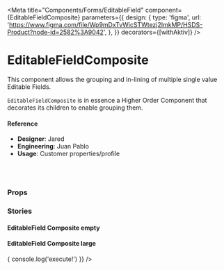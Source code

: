 
<Meta
  title="Components/Forms/EditableField"
  component={EditableFieldComposite}
  parameters={{
    design: {
      type: 'figma',
      url:
        'https://www.figma.com/file/Wp9mDxTvWicSTWtezj2ImkMP/HSDS-Product?node-id=2582%3A9042',
    },
  }}
  decorators={[withAktiv]}
/>

# EditableFieldComposite

This component allows the grouping and in-lining of multiple single value Editable Fields.

`EditableFieldComposite` is in essence a Higher Order Component that decorates its children to enable grouping them.

<Canvas>
  <Story name="EditableField Composite">
    <ContainerUI>
      <EditableFieldComposite placeholder="Add a name">
        <EditableField
          label="First Name"
          name="first_name"
          type="text"
          placeholder="First Name"
          value="Johnny"
        />
        <EditableField
          label="Last Name"
          name="last_name"
          type="text"
          placeholder="Last Name"
          value="Cash"
        />
      </EditableFieldComposite>
    </ContainerUI>
  </Story>
</Canvas>

#### Reference

- **Designer**: Jared
- **Engineering**: Juan Pablo
- **Usage**: Customer properties/profile

<br />
<br />

### Props

<ArgsTable of={EditableFieldComposite} />

### Stories

#### EditableField Composite empty

<Canvas>
  <Story name="EditableField Composite empty">
    <ContainerUI>
      <EditableFieldComposite placeholder="Add a pet">
        <EditableField
          label="Animal"
          name="animal"
          type="text"
          placeholder="Animal"
        />
        <EditableField
          label="Name"
          name="name"
          type="text"
          placeholder="name"
        />
      </EditableFieldComposite>
    </ContainerUI>
  </Story>
</Canvas>

#### EditableField Composite large

<Canvas>
  <Story name="EditableField Composite large">
    <ContainerUI>
      <EditableFieldComposite placeholder="Add a name" size="lg">
        <EditableField
          label="First Name"
          name="first_name"
          type="text"
          placeholder="First Name"
          value="Johnny"
          onInputFocus={() => {
            console.log('execute!')
          }}
        />
        <EditableField
          label="Last Name"
          name="last_name"
          type="text"
          placeholder="Last Name"
          value="Cash"
        />
      </EditableFieldComposite>
    </ContainerUI>
  </Story>
</Canvas>
